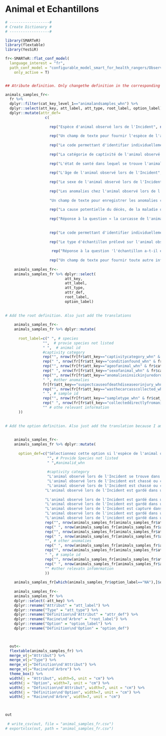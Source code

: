 # Animal et Echantillons {.unnumbered}

```r

# ------------------#
# Create Dictionary #
# ------------------#

library(SMARTeR)
library(flextable)
library(YesSiR)

fr<-SMARTeR::flat_conf_model(
  language_interest = "fr",
  path_conf_model = "configurable_model_smart_for_health_rangers/Observations_Specimens_Final_conf_model_smart_for_health_rangers.xml",
    only_active = T)


## Atribute definition. Only changethe definition in the corresponding language because I am using the keys to subset the specific componenets.

animals_samples_fr<-  
  fr %>% 
  dplyr::filter(cat_key_level_1=="animalandsamples_whn") %>% 
  dplyr::select(att_key, att_label, att_type, root_label, option_label) %>% 
  dplyr::mutate(attr_def=
                  c(
                    
                    rep("Espèce d'animal observé lors de l'Incident", nrow(fr[fr$att_key=="species_whn" & fr$cat_key_level_1=="animalandsamples_whn",])),
                    
                    rep("Un champ de texte pour fournir l'espèce de l'animal observé lors de l'Incident si elle n'est pas donnée dans l'Attribut 'Espèce'", nrow(fr[fr$att_key=="providespeciesnotlisted_whn" & fr$cat_key_level_1=="animalandsamples_whn",])),
                    
                    rep("Le code permettant d'identifier individuellement l'animal observé lors de l'Incident", nrow(fr[fr$att_key=="animalid_whn" & fr$cat_key_level_1=="animalandsamples_whn",])),
                    
                    rep("La catégorie de captivité de l'animal observé lors de l'Incident", nrow(fr[fr$att_key=="captivitycategory_whn" & fr$cat_key_level_1=="animalandsamples_whn",])),
                    
                    rep("L'état de santé dans lequel se trouve l'animal lors de l'Incident", nrow(fr[fr$att_key=="conditionfound_whn" & fr$cat_key_level_1=="animalandsamples_whn",])),
                    
                    rep("L'âge de l'animal observé lors de l'Incident", nrow(fr[fr$att_key=="ageofanimal_whn" & fr$cat_key_level_1=="animalandsamples_whn",])),
                    
                    rep("Le sexe de l'animal observé lors de l'Incident", nrow(fr[fr$att_key=="sexofanimal_whn" & fr$cat_key_level_1=="animalandsamples_whn",])),
                    
                    rep("Les anomalies chez l'animal observé lors de l'Incident. Plusieurs options peuvent être sélectionnées", nrow(fr[fr$att_key=="anomaliesinsickinjuredordeadanimals_whn" & fr$cat_key_level_1=="animalandsamples_whn",])),
                    
                    "Un champ de texte pour enregistrer les anomalies chez l'animal observées lors de l'incident qui ne sont pas présentes dans l'attribut 'Anomalies chez les animaux malades, blessés ou morts'", 
                    
                    rep("La cause potentielle du décès, de la maladie ou de la blessure chez l'animal observée lors de l'Incident. Plusieurs options peuvent être sélectionnées", nrow(fr[fr$att_key=="suspectcauseofdeathdiseaseorinjury_whn" & fr$cat_key_level_1=="animalandsamples_whn",])),
                    
                    rep("Réponse à la question « la carcasse de l'animal observé lors de l'Incident a-t-elle été collectée?", nrow(fr[fr$att_key=="wasthecarcasscollected_whn" & fr$cat_key_level_1=="animalandsamples_whn",])),
                    
                    
                    rep("Le code permettant d'identifier individuellement chaque échantillon prélevé sur l'animal observé lors de l'Incident.", nrow(fr[fr$att_key=="sampleid_whn" & fr$cat_key_level_1=="animalandsamples_whn",])),
                    
                    rep("Le type d'échantillon prélevé sur l'animal observé lors de l'Incident", nrow(fr[fr$att_key=="sampletype_whn" & fr$cat_key_level_1=="animalandsamples_whn",])),
                    
                     rep("Réponse à la question 'l'échantillon a-t-il été prélevé directement sur l'animal observé lors de l'Incident?'»", nrow(fr[fr$att_key=="wasthecarcasscollected_whn" & fr$cat_key_level_1=="animalandsamples_whn",])),
                    
                    rep("Un champ de texte pour fournir toute autre information pertinente concernant l'échantillon prélevé sur l'animal observé lors de l'Incident.", nrow(fr[fr$att_key=="otherrelevantinformation_whn" & fr$cat_key_level_1=="animalandsamples_whn",])))) 
  
    animals_samples_fr<-
    animals_samples_fr %>% dplyr::select(
                           att_key,
                           att_label,
                           att_type,
                           attr_def, 
                           root_label,
                           option_label)
    
    
# Add the root definition. Also just add the translations 
    
    animals_samples_fr<-
    animals_samples_fr %>% dplyr::mutate(
        
      root_label=c(" ", # species
                 "",  # provie species not listed
                 " ",  # animal id
                 #captivity category
                 rep("", nrow(fr[fr$att_key=="captivitycategory_whn" & fr$cat_key_level_1=="animalandsamples_whn",])),
                 rep(" ", nrow(fr[fr$att_key=="conditionfound_whn" & fr$cat_key_level_1=="animalandsamples_whn",])), # condition found
                 rep("", nrow(fr[fr$att_key=="ageofanimal_whn" & fr$cat_key_level_1=="animalandsamples_whn",])), # age of animal
                 rep(" ", nrow(fr[fr$att_key=="sexofanimal_whn" & fr$cat_key_level_1=="animalandsamples_whn",])), # sex of animal
                 rep("", nrow(fr[fr$att_key=="anomaliesinsickinjuredordeadanimals_whn" & fr$cat_key_level_1=="animalandsamples_whn",])), # anomalies sick injured dead
                 " ", #other anomalies
                 fr[fr$att_key=="suspectcauseofdeathdiseaseorinjury_whn" & fr$cat_key_level_1=="animalandsamples_whn",]$root_label,
                 rep("", nrow(fr[fr$att_key=="wasthecarcasscollected_whn" & fr$cat_key_level_1=="animalandsamples_whn",])), # was the carcass collected
                 " ", # sample id
                 rep("", nrow(fr[fr$att_key=="sampletype_whn" & fr$cat_key_level_1=="animalandsamples_whn",])), # sample type
                 rep(" ", nrow(fr[fr$att_key=="collecteddirectlyfromanimal_whn" & fr$cat_key_level_1=="animalandsamples_whn",])),
                 "" # othe relevant information
      ))
    
    
# Add the option definition. Also just add the translation because I am using the keys to get to specific components.    
    
    
    animals_samples_fr<-
    animals_samples_fr %>% dplyr::mutate(
      
      option_def=c("Sélectionnez cette option si l'espèce de l'animal observée lors de l'Incident ne figure pas dans la liste",  # Species
                   "", # Provide Species not listed
                   " ",#animalid_whn
                   
                   #captivity category
                   "L'animal observé lors de l'Incident se trouve dans son habitat et n'est pas chassé, capturé, captif ou restreint. L'animal capturé à des fins de surveillance sanitaire est considéré comme 'en liberté'", # free-ranging
                   "L'animal observé lors de l'Incident est chassé ou capturé au moment de l'observation ; cependant, il a été déplacé de son lieu de chasse ou de capture d'origine. Par exemple, un animal en cage en possession d'un chasseur ambulant dans une zone protégée", #Hunted and Displaced             
                   "L'animal observé lors de l'Incident est chassé ou capturé au moment de l'observation ; cependant, il a été déplacé de son lieu de chasse ou de capture d'origine. Par exemple, un animal en cage en possession d'un chasseur ambulant dans une zone protégée", #Hunted and not Displaced  
                  "L'animal observé lors de l'Incident est gardé dans un centre de rééducation/secours", # Rescue/Rehabilitation Center
                  
                  "L'animal observé lors de l'Incident est gardé dans une ferme", # farm
                  "L'animal observé lors de l'Incident est gardé dans un foyer", # household
                  "L'animal observé lors de l'Incident est capturé dans le cadre d'une initiative de recherche ou de conservation non liée à la surveillance sanitaire.", # Research or conservation capture
                  "L'animal observé lors de l'incident est gardé dans un marché", # market
                  "L'animal observé lors de l'incident est gardé dans un poste de traite", #tradepost
                  rep("", nrow(animals_samples_fr[animals_samples_fr$att_key=="conditionfound_whn",])), #Condition found
                  rep(" ", nrow(animals_samples_fr[animals_samples_fr$att_key=="ageofanimal_whn",])),  #  Age of Animal
                  rep("", nrow(animals_samples_fr[animals_samples_fr$att_key=="sexofanimal_whn",])),  #  Sex of Animal
                  rep(" ", nrow(animals_samples_fr[animals_samples_fr$att_key=="anomaliesinsickinjuredordeadanimals_whn",])), #Anomalies in Sick injured or dead animal
                  "", # other anomalies 
                  rep(" ", nrow(animals_samples_fr[animals_samples_fr$att_key=="suspectcauseofdeathdiseaseorinjury_whn",])), # suspect cause of death disease or injury                   
                  rep("", nrow(animals_samples_fr[animals_samples_fr$att_key=="wasthecarcasscollected_whn",])), # was the carcass collected
                  " ", # sample id  
                  rep("", nrow(animals_samples_fr[animals_samples_fr$att_key=="sampletype_whn",])), # sample type
                  rep(" ", nrow(animals_samples_fr[animals_samples_fr$att_key=="collecteddirectlyfromanimal_whn",])),
                  "" #other relevatn infomrmation
                  ))
                  
    animals_samples_fr[which(animals_samples_fr$option_label=="NA"),]$option_label<-""
              
    animals_samples_fr<-
    animals_samples_fr %>% 
    dplyr::select(-att_key) %>% 
    dplyr::rename("Attribut" = "att_label") %>% 
    dplyr::rename("Type" = "att_type") %>% 
    dplyr::rename("Définition\nd'Attribut" = "attr_def") %>% 
    dplyr::rename("Racine\nd'Arbre" = "root_label") %>%   
    dplyr::rename("Option" = "option_label") %>% 
    dplyr::rename("Définition\nd'Option" = "option_def") 


  
  out<-  
  flextable(animals_samples_fr) %>% 
  merge_v(j="Attribut") %>% 
  merge_v(j="Type") %>% 
  merge_v(j="Définition\nd'Attribut") %>% 
  merge_v(j="Racine\nd'Arbre") %>% 
  theme_box() %>% 
  width(j = "Attribut", width=5, unit = "cm") %>% 
  width(j = "Option", width=7, unit = "cm") %>% 
  width(j = "Définition\nd'Attribut", width=7, unit = "cm") %>% 
  width(j = "Définition\nd'Option", width=7, unit = "cm") %>% 
  width(j = "Racine\nd'Arbre", width=7, unit = "cm") 


  
out
 
 # write_csv(out, file = "animal_samples_fr.csv")
# exportxlsx(out, path = "animal_samples_fr.csv")
```



